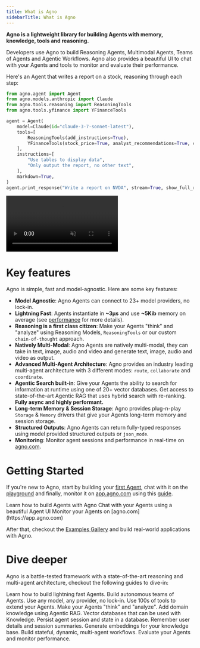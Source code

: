 ```yaml
---
title: What is Agno
sidebarTitle: What is Agno
---
```


**Agno is a lightweight library for building Agents with memory, knowledge, tools and reasoning.**

Developers use Agno to build Reasoning Agents, Multimodal Agents, Teams of Agents and Agentic Workflows. Agno also provides a beautiful UI to chat with your Agents and tools to monitor and evaluate their performance.

Here's an Agent that writes a report on a stock, reasoning through each step:

```python reasoning_finance_agent.py
from agno.agent import Agent
from agno.models.anthropic import Claude
from agno.tools.reasoning import ReasoningTools
from agno.tools.yfinance import YFinanceTools

agent = Agent(
    model=Claude(id="claude-3-7-sonnet-latest"),
    tools=[
        ReasoningTools(add_instructions=True),
        YFinanceTools(stock_price=True, analyst_recommendations=True, company_info=True, company_news=True),
    ],
    instructions=[
        "Use tables to display data",
        "Only output the report, no other text",
    ],
    markdown=True,
)
agent.print_response("Write a report on NVDA", stream=True, show_full_reasoning=True, stream_intermediate_steps=True)
```

<Frame caption="Here's the Reasoning Agent in action">
  <video
    autoPlay
    muted
    controls
    className="w-full aspect-video"
    style={{ borderRadius: '8px' }}
    src="/videos/reasoning_finance_agent_demo.mp4"
  ></video>
</Frame>

# Key features

Agno is simple, fast and model-agnostic. Here are some key features:

- **Model Agnostic**: Agno Agents can connect to 23+ model providers, no lock-in.
- **Lightning Fast**: Agents instantiate in **~3μs** and use **~5Kib** memory on average (see [performance](https://github.com/agno-agi/agno#performance) for more details).
- **Reasoning is a first class citizen**: Make your Agents "think" and "analyze" using Reasoning Models, `ReasoningTools` or our custom `chain-of-thought` approach.
- **Natively Multi-Modal**: Agno Agents are natively multi-modal, they can take in text, image, audio and video and generate text, image, audio and video as output.
- **Advanced Multi-Agent Architecture**: Agno provides an industry leading multi-agent architecture with 3 different modes: `route`, `collaborate` and `coordinate`.
- **Agentic Search built-in**: Give your Agents the ability to search for information at runtime using one of 20+ vector databases. Get access to state-of-the-art Agentic RAG that uses hybrid search with re-ranking. **Fully async and highly performant.**
- **Long-term Memory & Session Storage**: Agno provides plug-n-play `Storage` & `Memory` drivers that give your Agents long-term memory and session storage.
- **Structured Outputs**: Agno Agents can return fully-typed responses using model provided structured outputs or `json_mode`.
- **Monitoring**: Monitor agent sessions and performance in real-time on [agno.com](https://app.agno.com).

# Getting Started

If you're new to Agno, start by building your [first Agent](/introduction/agents), chat with it on the [playground](/introduction/playground) and finally, monitor it on [app.agno.com](https://app.agno.com) using this [guide](/introduction/monitoring).

<CardGroup cols={3}>
  <Card
    title="Build your first Agents"
    icon="user-astronaut"
    iconType="duotone"
    href="/introduction/agents"
  >
    Learn how to build Agents with Agno
  </Card>
  <Card
    title="Agent Playground"
    icon="comment-dots"
    iconType="duotone"
    href="introduction/playground"
  >
    Chat with your Agents using a beautiful Agent UI
  </Card>
  <Card
    title="Agent Monitoring"
    icon="rocket-launch"
    iconType="duotone"
    href="introduction/monitoring"
  >
    Monitor your Agents on [agno.com](https://app.agno.com)
  </Card>
</CardGroup>

After that, checkout the [Examples Gallery](/examples) and build real-world applications with Agno.

# Dive deeper

Agno is a battle-tested framework with a state-of-the-art reasoning and multi-agent architecture, checkout the following guides to dive-in:

<CardGroup cols={3}>
  <Card title="Agents" icon="user-astronaut" iconType="duotone" href="/agents">
    Learn how to build lightning fast Agents.
  </Card>
  <Card title="Teams" icon="microchip" iconType="duotone" href="/teams">
    Build autonomous teams of Agents.
  </Card>
  <Card title="Models" icon="microchip" iconType="duotone" href="/models">
    Use any model, any provider, no lock-in.
  </Card>
  <Card
    title="Tools"
    icon="screwdriver-wrench"
    iconType="duotone"
    href="/tools"
  >
    Use 100s of tools to extend your Agents.
  </Card>
  <Card title="Reasoning" icon="brain" iconType="duotone" href="/reasoning">
    Make your Agents "think" and "analyze".
  </Card>
  <Card title="Knowledge" icon="brain" iconType="duotone" href="/knowledge">
    Add domain knowledge using Agentic RAG.
  </Card>
  <Card
    title="Vector Databases"
    icon="spider-web"
    iconType="duotone"
    href="/vectordb"
  >
    Vector databases that can be used with Knowledge.
  </Card>
  <Card title="Storage" icon="database" iconType="duotone" href="/storage">
    Persist agent session and state in a database.
  </Card>
  <Card
    title="Memory"
    icon="lightbulb"
    iconType="duotone"
    href="/agents/memory"
  >
    Remember user details and session summaries.
  </Card>
  <Card
    title="Embeddings"
    icon="network-wired"
    iconType="duotone"
    href="/embedder"
  >
    Generate embeddings for your knowledge base.
  </Card>
  <Card
    title="Workflows"
    icon="diagram-project"
    iconType="duotone"
    href="/workflows"
  >
    Build stateful, dynamic, multi-agent workflows.
  </Card>
  <Card
    title="Evals"
    icon="diagram-project"
    iconType="duotone"
    href="/evals"
  >
    Evaluate your Agents and monitor performance.
  </Card>
</CardGroup>
